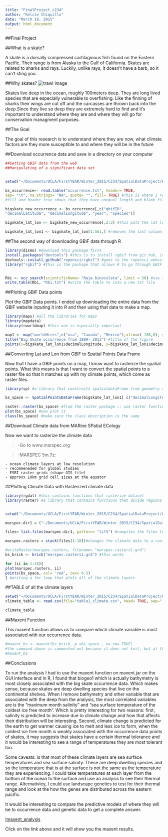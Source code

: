 ```yaml
---
title: "FinalProject_c234"
author: "Kelcie Chiquillo"
date: "March 19, 2015"
output: html_document
---
```


##Final Project
 
##What is a skate? 
 
A skate is a dorsally compressed cartilaginous fish found on the Eastern Pacific. Their range is from Alaska to the Gulf of California. Skates are related to sharks and rays. Luckily, unlike rays, it doesn't have a barb, so it can't sting you. 

##Why skates?
![trawl image](http://cdn.s3.webcontentor.com/OFFICE/SF001/files/images/110702062304_fishing1.jpg)

Skates live deep in the ocean, roughly 100meters deep. They are long lived species that are especially vulnerable to overfishing. Like the finning of sharks their wings are cut off and the carcasses are thrown back into the deep.Since they live so deep they are extremely hard to find and it's important to understand where they are and where they will go for conservation managment purposes.

##The Goal  

The goal of this research is to understand where they are now, what climate factors are they more susceptible to and where they will be in the future 


##Download occurrence data and save in a directory on your computer 

```r

##Getting GBIF data from the web 
##Manipulating of a significant data set


setwd("~/Documents/UCLA/FirstYEAR/Winter_2015/C234/SpatialDataProject/BigSkate_GBIF_2.19.15")

bs_occurrence<- read.table("occurrence.txt", header= TRUE, 
sep= "\t", na.strings= "NA", quote= "", fill= TRUE) #This is where I read the table into R 
#fill and header true shows that they have unequal length and blank fills are implicitly added, na.strings is character vector of strings are considered missing values, quote is only to disable quoting altogether

bigskate_new_occurrence <- bs_occurrence[,c("gbifID", 
"decimalLatitude", "decimalLongitude", "year", "species")] 

bigskate_lat_lon <- bigskate_new_occurrence[,2:3] #This puts the lat lon data into columns, specifically takes the columns 2 and 3 from the bigskate_new_occurrence and reassigns them into a new object 

bigskate_lat_lon1 <- bigskate_lat_lon[1:561,] #removes the last column, cause it had weird occurrence points
```
##The second way of downloading GBIF data through R 

```r


library(dismo) #download this package first
install.packages("devtools") #this is to install rgbif from git_hub, instead of downloading from gbif.org we can directly download the species we want in R 
devtools::install_github("ropensci/rgbif") #goes to the ropensci website and the rgbif directory
library("rgbif") #this is the package that allows R to go through GBIF


Rbi <- occ_search(scientificName= "Raja binoculata", limit = 50) #use the function occ_search to look for the name and you give a limit of how many occurrence points you want
write.table(Rbi, "Rbi.txt") #write the table to into a new txt file

```
##Plotting GBIF Data points 

Plot the GBIF Data points. I ended up downloading the entire data from the GBIF website inputing it into R and then using that data to make a map.

```r
library(maps) #all the libraries for maps
library(mapdata)
library(rworldmap) #this one is especially important

map1 <- map("worldHires",c("usa", "Canada", "Mexico"),xlim=c(-180,0), ylim=c(10,80), col="seashell1", fill=TRUE) #map of the west coast, using the function map and "world hires" allows you to get a 2 dimensional map of whatever countries you want. I use the cbind function to only map USA, Canada and Mexico   
title("Big Skate occurrence from 1889- 2013") #title of the figure
points(x=bigskate_lat_lon1$decimalLongitude, y=bigskate_lat_lon1$decimalLatitude,col='seagreen',cex=0.75, pch= 20) # plot the data points on map1 with big skate data longitude at the x and latitude is the y axis and the color is seagreen and cex is the relavent scale of the points, pch is the shape of your points 

```
##Converting Lat and Lon from GBIF to Spatial Points Data Frame

Now that I have a GBIF points on a map, I know want to rasterize the spatial points. What this means is that I want to convert the spatial points to a raster file so that it matches up with my climate points, which come as raster files. 
```r
library(sp) #a library that constructs spatialdataFrame from geometry and attributes

bs_space <- SpatialPointsDataFrame(bigskate_lat_lon1[ c("decimalLongitude", "decimalLatitude")],data= data.frame(bigskate_lat_lon1),proj4string= CRS("+proj=longlat +datum=WGS84")) #here we are using the spatial points data frame function to change the lat and lon to the same geometric frame as  our climate data and the proj4string allows us to specify that it is a map and this does a point in polygon query 

raster::raster(bs_space) #from the raster package :: use raster function for bs_space
plot(bs_space) #now plot it 
class(bs_space) #make sure the class description is the same
```

##Download Climate data from MARine SPatial ECology 

Now we want to rasterize the climate data 

>-Go to www.marspec.org

>-MARSPEC 5m.7z:

    - ocean climate layers at low resolution
    - recommeneded for global studies
    - ESRI raster grids (shape GIS file) 
    - approxx 10km grid cell sizes at the equator
    

##Plotting Climate Data with Rasterized climate data

```r
library(rgdal) #this contains functions that rasterize dataset
library(raster) #a library that contains functions that divide regions into pixels or cells


setwd("~/Documents/UCLA/FirstYEAR/Winter_2015/C234/SpatialDataProject/ClimateDATA/reformatted3") #sets the directory to reformatted 3, here is where I took the kml files and converted them to .tif files in a program called ARCGis so that I could map the material. 

marspec.dir1 = ("~/Documents/UCLA/FirstYEAR/Winter_2015/C234/SpatialDataProject/ClimateDATA/reformatted3") #this reformatted files were converted from a kmz to kml to .bil extension files

files= list.files(marspec.dir1, pattern= "tif$") #compiles the files together into a object that could be used to rasterize

marspec.rasters = stack(files[1:18])#changes the climate data to a raster file using the stack function

#writeRaster(marspec.rasters, filename= "marspec.rasters1.grd")
bs_brick <- brick("marspec.rasters1.grd") #this works

for (ii in 1:18){
plot(marspec.rasters, ii)
points(bs_space, col= 'red', cex= 0.5)
} #writing a for loop that plots all of the climate layers 

```
##TABLE of all the climate layers

```r

setwd("~/Documents/UCLA/FirstYEAR/Winter_2015/C234/SpatialDataProject/ClimateDATA/MARSPEC_5m")
climate_table <- read.csv(file="table1_climate.csv", head= TRUE, sep=",") #reads in csv table of all the climate variables

climate_table

```

##Maxent Function 

This maxent function allows us to compare which climate variable is most associated with our occurrence data. 

```r
#maxent_bs <- maxent(bs_brick, p =bs_space , na.rm= TRUE) 
#the command above is commented out because it does not knit, but at the bottom of the page there is a link that will take you to the maxent results.  
#maxent_bs

```

##Conclusions

To run the analysis I had to use the maxent function on maxent.jar on the GUI interface and in R, I found that biogeo1 which is actually bathymetry is most closely associated with the big skate occurrence data. Which makes sense, because skates are deep dwelling species that live on the continental shelves. When I remove bathymetry and other variable that are associated with the deep from the analysis, the most correlated variables are is the "maximum month salinity" and "sea surface temperature of the coldest ice free month". Which is pretty interesting for two reasons: first, salinity is predicted to increase due to climate change and how that affects their distribution will be interesting. Second, climate change is predicted for the earth to get warmer causing ice to melt and less ice to form, when the coldest ice free month is weakly associated with the occurrence data points of skates, it may suggests that skates have a certain thermal tolerance and it would be interesting to see a range of temperatures they are most tolerant too. 

Some caveats: is that most of these climate layers are sea surface temperatures and sea surface salinity. These are deep dwelling species and so the temperature that is at the surface is not the same as the temperature they are experiencing. I could take temperatures at each layer from the bottom of the ocean to the surface and use an analysis to see their thermal range. Alternativley, I could use landscape genetics to test for their thermal range and look at the how the genes are distributed across the eastern pacific. 

It would be interesting to compare the predictive models of where they will be to occurrence data and genetic data to get a complete answer. 



[!maxent_analysis](file:///Users/chiquillo2/Documents/UCLA/FirstYEAR/Winter_2015/C234/SpatialDataProject/ClimateDATA/MaxentResults/Maxent_Raja_binoculata_4.html)

Click on the link above and it will show you the maxent results. 

